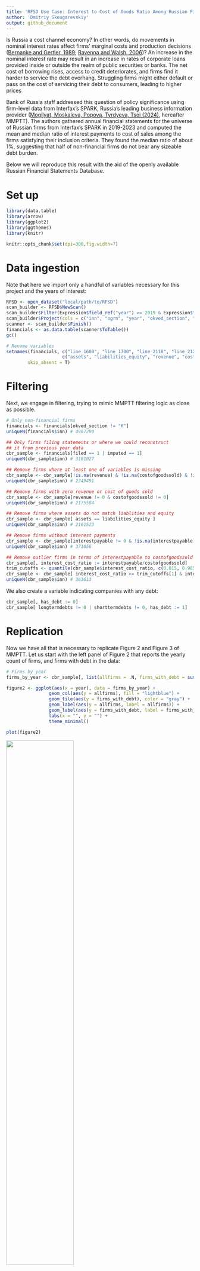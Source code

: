 ```yaml
---
title: 'RFSD Use Case: Interest to Cost of Goods Ratio Among Russian Firms'
author: 'Dmitriy Skougarevskiy'
output: github_document
---
```


Is Russia a cost channel economy? In other words, do movements in nominal interest rates affect firms’ marginal costs and production decisions ([Bernanke and Gertler, 1989](https://www.jstor.org/stable/1804770); [Ravenna and Walsh, 2006](https://doi.org/10.1016/j.jmoneco.2005.01.004))? An increase in the nominal interest rate may result in an increase in rates of corporate loans provided inside or outside the realm of public securities or banks. The net cost of borrowing rises, access to credit deteriorates, and firms find it harder to service the debt overhang. Struggling firms might either default or pass on the cost of servicing their debt to consumers, leading to higher prices

Bank of Russia staff addressed this question of policy significance using firm-level data from Interfax's SPARK, Russia’s leading business information provider ([Mogilyat, Moskaleva, Popova, Tyrdyeva, Tsoi (2024)](https://www.cbr.ru/content/document/file/169979/analytic_note_20241114_ddkp.pdf), hereafter MMPTT). The authors gathered annual financial statements for the universe of Russian firms from Interfax's SPARK in 2019-2023 and computed the mean and median ratio of interest payments to cost of sales among the firms satisfying their inclusion criteria. They found the median ratio of about 1%, suggesting that half of non-financial firms do not bear any sizeable debt burden.

Below we will reproduce this result with the aid of the openly available Russian Financial Statements Database.

# Set up

```r
library(data.table)
library(arrow)
library(ggplot2)
library(ggthemes)
library(knitr)

knitr::opts_chunk$set(dpi=300,fig.width=7)
```

# Data ingestion

Note that here we import only a handful of variables necessary for this project and the years of interest:

```r
RFSD <- open_dataset("local/path/to/RFSD")
scan_builder <- RFSD$NewScan()
scan_builder$Filter(Expression$field_ref("year") >= 2019 & Expression$field_ref("year") <= 2023)
scan_builder$Project(cols = c("inn", "ogrn", "year", "okved_section", "filed", "imputed", "line_1600", "line_1700", "line_2110", "line_2120", "line_2200", "line_2300", "line_2400", "line_2330", "line_1410", "line_1510", "line_4123", "line_4224"))
scanner <- scan_builder$Finish()
financials <- as.data.table(scanner$ToTable())
gc()

# Rename variables
setnames(financials, c("line_1600", "line_1700", "line_2110", "line_2120", "line_2200", "line_2300", "line_2400", "line_2330", "line_1410", "line_1510", "line_4123", "line_4224"),
					 c("assets", "liabilities_equity", "revenue", "costofgoodssold", "salesprofit", "grossprofit", "netprofit", "interestpayable", "longtermdebts", "shorttermdebts", "currentinterestpayments", "investmentinterestpayments"),
		skip_absent = T)
```

# Filtering

Next, we engage in filtering, trying to mimic MMPTT filtering logic as close as possible.

```r
# Only non-financial firms
financials <- financials[okved_section != "K"]
uniqueN(financials$inn) # 4967290

## Only firms filing statements or where we could reconstruct
## it from previous year data
cbr_sample <- financials[filed == 1 | imputed == 1]
uniqueN(cbr_sample$inn) # 3181027

## Remove firms where at least one of variables is missing
cbr_sample <- cbr_sample[!is.na(revenue) & !is.na(costofgoodssold) & !is.na(salesprofit) & !is.na(grossprofit) ]
uniqueN(cbr_sample$inn) # 2349491

## Remove firms with zero revenue or cost of goods sold
cbr_sample <- cbr_sample[revenue != 0 & costofgoodssold != 0]
uniqueN(cbr_sample$inn) # 2175584

## Remove firms where assets do not match liablities and equity
cbr_sample <- cbr_sample[ assets == liabilities_equity ]
uniqueN(cbr_sample$inn) # 2161523

## Remove firms without interest payments
cbr_sample <- cbr_sample[interestpayable != 0 & !is.na(interestpayable)]
uniqueN(cbr_sample$inn) # 371056

## Remove outlier firms in terms of interestpayable to costofgoodssold ratio
cbr_sample[, interest_cost_ratio := interestpayable/costofgoodssold]
trim_cutoffs <- quantile(cbr_sample$interest_cost_ratio, c(0.015, 0.985))
cbr_sample <- cbr_sample[ interest_cost_ratio >= trim_cutoffs[1] & interest_cost_ratio <= trim_cutoffs[2]]
uniqueN(cbr_sample$inn) # 363613

```

We also create a variable indicating companies with any debt:

```r
cbr_sample[, has_debt := 0]
cbr_sample[ longtermdebts != 0 | shorttermdebts != 0, has_debt := 1]
```

# Replication

Now we have all that is necessary to replicate Figure 2 and Figure 3 of MMPTT. Let us start with the left panel of Figure 2 that reports the yearly count of firms, and firms with debt in the data:

```r
# Firms by year
firms_by_year <- cbr_sample[, list(allfirms = .N, firms_with_debt = sum(has_debt)), by = c("year")][order(year)]

figure2 <- ggplot(aes(x = year), data = firms_by_year) +
				geom_col(aes(y = allfirms), fill = "lightblue") +
				geom_tile(aes(y = firms_with_debt), color = "gray") +
				geom_label(aes(y = allfirms, label = allfirms)) +
				geom_label(aes(y = firms_with_debt, label = firms_with_debt)) +
				labs(x = "", y = "") +
				theme_minimal()

plot(figure2)
```
<img src="../figures/mogilyat_figure2.png" width="60%"/>

Despite our efforts to replicate the target study filtering procedures, the RFSD has slightly more firms than SPARK in each year. This may be due to data completeness issues with SPARK, differences in the outlier filtering procedure of MMPTT, or differences in the definition of financial firms between SPARK and the RFSD.

Next, we turn to a replication of Figure 3, which shows the mean and median ratios of interest payments to cost of sales over the years for all firms and for firms with debt:

```r
# Mean and median interest cost ratios
## All firms
interest_cost_ratio_by_year_all_firms <- cbr_sample[, list(meanratio = mean(interest_cost_ratio), medianratio = median(interest_cost_ratio)), by = c("year")]
interest_cost_ratio_by_year_all_firms[, sample := "All firms"]

## Firms with debt
interest_cost_ratio_by_year_firms_with_debt <- cbr_sample[has_debt == 1, list(meanratio = mean(interest_cost_ratio), medianratio = median(interest_cost_ratio)), by = c("year")]
interest_cost_ratio_by_year_firms_with_debt[, sample := "Firms with debt"]

interest_cost_ratio_by_year <- rbind(interest_cost_ratio_by_year_all_firms, interest_cost_ratio_by_year_firms_with_debt, fill = T)
interest_cost_ratio_by_year <- melt(interest_cost_ratio_by_year, id.vars = c("year", "sample"), variable.name = "statistic")

# Round and to percentages
interest_cost_ratio_by_year[, value := round(100*value, 1)]

figure3 <- ggplot(aes(x = year, y = value, group = statistic, fill = statistic, label = value), data = interest_cost_ratio_by_year) +
				geom_col(aes(y = value), data = interest_cost_ratio_by_year) +
				facet_wrap(.~sample, ncol = 2) +
				geom_label() +
				scale_fill_manual(labels = c("Mean", "Median"), values = c("lightblue", "gray")) +
				labs(x = "", y = "", fill = "") +
				theme_minimal() + theme(legend.position = "bottom")

plot(figure3)
```
<img src="../figures/mogilyat_figure3.png" width="60%"/>

While the medians are identical, the means tell a different story in the RFSD data, being almost twice as large as in the MMPTT calculations. We have no explanation for this discrepancy other than material differences in the outlier filtering procedures between the target study and our replication which we cannot account for here as they are undocumented. These differences do matter, as they double the interest expense to cost of sales ratio, which was found to be insignificant in the original study.

We conclude our replication by suggesting an alternative source of data for the ratio. Larger companies report their current and investment interest payments in their cash flow statements. We will use this information to test whether the resulting ratios are close to the originally defined ones.

```r
cbr_sample[, interestpayments := currentinterestpayments ]
cbr_sample[!is.na(investmentinterestpayments) & !is.na(currentinterestpayments), interestpayments := currentinterestpayments + investmentinterestpayments]

cbr_sample[, interestpayments_cost_ratio := interestpayments/costofgoodssold ]

# Mean and median interest payment to cost ratios
## All firms
interestpayments_cost_ratio_by_year_all_firms <- cbr_sample[!is.na(interestpayments_cost_ratio), list(meanratio = mean(interestpayments_cost_ratio), medianratio = median(interestpayments_cost_ratio)), by = c("year")]
interestpayments_cost_ratio_by_year_all_firms[, sample := "All firms"]

## Firms with debt
interestpayments_cost_ratio_by_year_firms_with_debt <- cbr_sample[has_debt == 1 & !is.na(interestpayments_cost_ratio), list(meanratio = mean(interestpayments_cost_ratio), medianratio = median(interestpayments_cost_ratio)), by = c("year")]
interestpayments_cost_ratio_by_year_firms_with_debt[, sample := "Firms with debt"]

interestpayments_cost_ratio_by_year <- rbind(interestpayments_cost_ratio_by_year_all_firms, interestpayments_cost_ratio_by_year_firms_with_debt, fill = T)
interestpayments_cost_ratio_by_year <- melt(interestpayments_cost_ratio_by_year, id.vars = c("year", "sample"), variable.name = "statistic")

# Round and to 100
interestpayments_cost_ratio_by_year[, value := round(100*value, 1)]

figure3_alt <- ggplot(aes(x = year, y = value, group = statistic, fill = statistic, label = value), data = interestpayments_cost_ratio_by_year) +
				geom_col(aes(y = value), data = interestpayments_cost_ratio_by_year) +
				facet_wrap(.~sample, ncol = 2) +
				geom_label() +
				scale_fill_manual(labels = c("Mean", "Median"), values = c("lightblue", "gray")) +
				labs(x = "", y = "", fill = "") +
				theme_minimal() + theme(legend.position = "bottom")
plot(figure3_alt)
```

Here we observe an even higher interest/cost ratio, possibly indicating a greater role for the cost channel in the Russian economy.